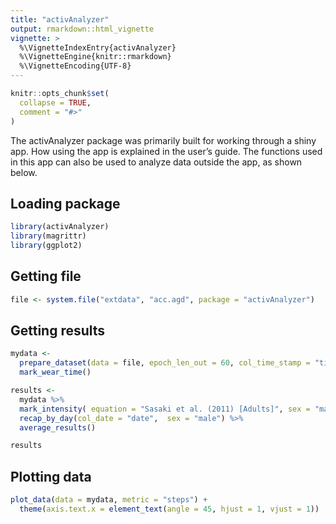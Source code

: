 ```yaml
---
title: "activAnalyzer"
output: rmarkdown::html_vignette
vignette: >
  %\VignetteIndexEntry{activAnalyzer}
  %\VignetteEngine{knitr::rmarkdown}
  %\VignetteEncoding{UTF-8}
---
```


```r
knitr::opts_chunk$set(
  collapse = TRUE,
  comment = "#>"
)
```

The activAnalyzer package was primarily built for working through a shiny app. How using the app is explained in the user's guide. The functions used in this app can also be used to analyze data outside the app, as shown below.

## Loading package
```r
library(activAnalyzer)
library(magrittr)
library(ggplot2)
```

## Getting file
```r
file <- system.file("extdata", "acc.agd", package = "activAnalyzer")
```

## Getting results
```r
mydata <-
  prepare_dataset(data = file, epoch_len_out = 60, col_time_stamp = "timestamp") %>%
  mark_wear_time() 

results <-
  mydata %>%
  mark_intensity( equation = "Sasaki et al. (2011) [Adults]", sex = "male") %>%
  recap_by_day(col_date = "date",  sex = "male") %>%
  average_results()

results
```

## Plotting data
```r
plot_data(data = mydata, metric = "steps") +
  theme(axis.text.x = element_text(angle = 45, hjust = 1, vjust = 1))
```

